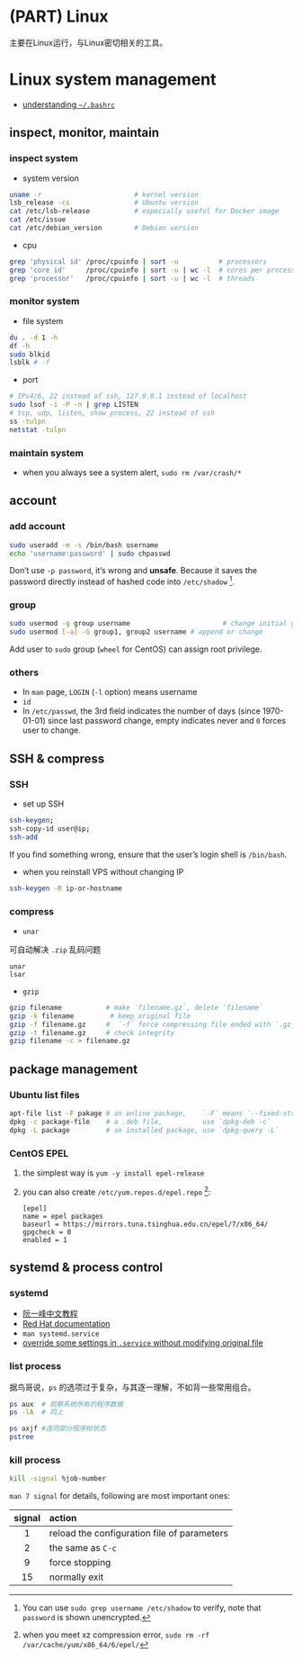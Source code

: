 # (PART) Linux {-}

主要在Linux运行，与Linux密切相关的工具。

# Linux system management

- [understanding `~/.bashrc`](https://dongzhuoer.com/post/caprice/2018/bashrc/)






## inspect, monitor, maintain



### inspect system

- system version

```bash
uname -r                       # kernel version
lsb_release -cs                # Ubuntu version
cat /etc/lsb-release           # especially useful for Docker image
cat /etc/issue
cat /etc/debian_version        # Debian version
```

- cpu

```bash
grep 'physical id' /proc/cpuinfo | sort -u          # processors
grep 'core id'     /proc/cpuinfo | sort -u | wc -l  # cores per processors
grep 'processor'   /proc/cpuinfo | sort -u | wc -l  # threads
```



### monitor system

- file system

```bash
du . -d 1 -h
df -h
sudo blkid
lsblk # -f
```

- port

```bash
# IPv4/6, 22 instead of ssh, 127.0.0.1 instead of localhost
sudo lsof -i -P -n | grep LISTEN 
# tcp, udp, listen, show process, 22 instead of ssh 
ss -tulpn
netstat -tulpn
```


### maintain system

- when you always see a system alert, `sudo rm /var/crash/*`






## account



### add account 

```bash
sudo useradd -m -s /bin/bash username  
echo 'username:password' | sudo chpasswd
```

Don't use `-p password`, it's wrong and **unsafe**. Because it saves the password directly instead of hashed code into `/etc/shadow` ^[You can use `sudo grep username /etc/shadow` to verify, note that `password` is shown unencrypted.].



### group

```bash
sudo usermod -g group username                       # change initial group
sudo usermod [-a] -G group1, group2 username # append or change
```

Add user to `sudo` group (`wheel` for CentOS) can assign root privilege.



### others

- In `man` page, `LOGIN` (`-l` option) means username 
- `id`
- In `/etc/passwd`, the 3rd field indicates the number of days (since 1970-01-01) since last password change, empty indicates never and `0` forces user to change.






## SSH & compress



### SSH

- set up SSH

```bash
ssh-keygen; 
ssh-copy-id user@ip; 
ssh-add  
```

If you find something wrong, ensure that the user's login shell is `/bin/bash`.

- when you reinstall VPS without changing IP

```bash
ssh-keygen -R ip-or-hostname 
```



### compress

- `unar`

可自动解决 `.zip` 乱码问题

```
unar
lsar
```

- `gzip`

```bash
gzip filename           # make `filename.gz`, delete `filename`
gzip -k filename         # keep original file
gzip -f filename.gz     #  `-f` force compressing file ended with `.gz`
gzip -t filename.gz     # check integrity
gzip filename -c > filename.gz
```






## package management



### Ubuntu list files

```bash
apt-file list -F pakage # an online package,    `-F` means `--fixed-string`
dpkg -c package-file    # a .deb file,          use `dpkg-deb -c`
dpkg -L package         # an installed package, use `dpkg-query -L`
```



### CentOS EPEL

1. the simplest way is `yum -y install epel-release`

1. you can also create `/etc/yum.repos.d/epel.repo` ^[when you meet xz compression error, `sudo rm -rf /var/cache/yum/x86_64/6/epel/`]:

   ```
   [epel]
   name = epel packages
   baseurl = https://mirrors.tuna.tsinghua.edu.cn/epel/7/x86_64/
   gpgcheck = 0
   enabled = 1
   ```






## systemd & process control



### systemd

- [阮一峰中文教程](http://www.ruanyifeng.com/blog/2016/03/systemd-tutorial-commands.html)
- [Red Hat documentation](https://access.redhat.com/documentation/en-US/Red_Hat_Enterprise_Linux/7/html/System_Administrators_Guide/chap-Managing_Services_with_systemd.html)
- `man systemd.service`
- [override some settings in `.service` without modifying original file](https://dongzhuoer.com/post/caprice/2018/systemd-crash-teach-me-overwriting-service)



### list process

据鸟哥说，`ps` 的选项过于复杂，与其逐一理解，不如背一些常用组合。 

```bash
ps aux  # 观察系统所有的程序数据
ps -lA  # 同上

ps axjf #连同部分程序树状态
pstree
```



### kill process

```bash
kill -signal %job-number   
```

`man 7 signal` for details, following are most important ones:

| signal | action                                      |
|:------:|:---------------------------------------------|
|    1   | reload the configuration file of parameters |
|    2   | the same as `C-c`                           |
|    9   | force stopping                              |
|   15   | normally exit                               |





